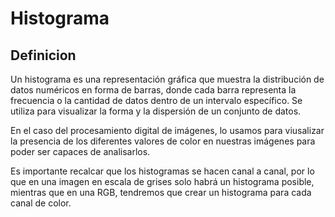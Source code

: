 # Histograma
## Definicion

Un histograma es una representación gráfica que muestra la distribución de datos numéricos en forma de barras, donde cada barra representa la frecuencia o la cantidad de datos dentro de un intervalo específico. Se utiliza para visualizar la forma y la dispersión de un conjunto de datos.

En el caso del procesamiento digital de imágenes, lo usamos para viusalizar la presencia de los diferentes valores de color en nuestras imágenes para poder ser capaces de analisarlos. 

Es importante recalcar que los histogramas se hacen canal a canal, por lo que en una imagen en escala de grises solo habrá un histograma posible, mientras que en una RGB, tendremos que crear un histograma para cada canal de color.
